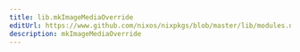 ```yaml
---
title: lib.mkImageMediaOverride
editUrl: https://www.github.com/nixos/nixpkgs/blob/master/lib/modules.nix#L1005C26
description: mkImageMediaOverride
---
```




<LinkCard
    title="Contribute Now!"
    description="API Documentation is done in our source code"
    href="https://www.github.com/nixos/nixpkgs/blob/master/lib/modules.nix#L1005C26"
/>

